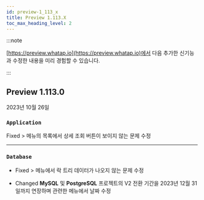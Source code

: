 ```yaml
---
id: preview-1_113_x
title: Preview 1.113.X
toc_max_heading_level: 2
---
```


<head>
<meta name="robots" content="noindex, nofollow"/>
</head>

:::note

[https://preview.whatap.io](https://preview.whatap.io)에서 다음 추가한 신기능과 수정한 내용을 미리 경험할 수 있습니다. 

:::

## Preview 1.113.0

2023년 10월 26일

<div class='indentTab'>

### `Application`

<p><Status>Fixed</Status> <cmdname sid="dashboard" className="uitext" /> > <cmdname sid="transaction_map" className="uitext" /> 메뉴의 <cmdname sid="trace_list" className="uitext" /> 목록에서 상세 조회 버튼이 보이지 않는 문제 수정</p>

---

### `Database`

- <Status>Fixed</Status> <cmdname sid="dashboard" className="uitext" /> > <cmdname sid="multi_instance_monitoring" className="uitext" /> 메뉴에서 락 트리 데이터가 나오지 않는 문제 수정

- <Status>Changed</Status> <b>MySQL</b> 및 <b>PostgreSQL</b> 프로젝트의 V2 전환 기간을 2023년 12월 31일까지 연장하며 관련한 메뉴에서 날짜 수정

</div>